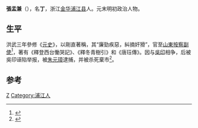 '''張盂兼'''（{{bd|1338年||1377年}}），名'''丁'''，浙江[[金华|金华]][[浦江县|浦江县]]人。元末明初政治人物。

== 生平 ==
洪武三年參修《[[元史|元史]]》，以剛直著稱，其“廉勁疾惡，糾摘奸猾”，官至[[山東按察副使|山東按察副使]]<ref>{{Cite book|title=三晋石刻大全 临汾市洪洞县卷 上|last=刘泽民总主编；李玉明执行总主编；汪学文主编|first=|publisher=太原：三晋出版社|year=2009.08|isbn=978-7-5457-0112-8|location=|pages=100}}</ref>，著有《釋登西台慟哭記》、《釋冬青樹引》和《唐珏傳》。因与[[吳印|吳印]]相争，后被吳印诬陷举报，被[[朱元璋|朱元璋]]逮捕，并被杀死棄市<ref>{{Cite book|title=中华监察执纪执法大典 第2卷|last=彭勃主编|first=|publisher=北京：中国方正出版社|year=|isbn=|location=|pages=151}}</ref>。

==参考==
{{reflist}}
[[Category:明朝歷史學家|Z]]
[[Category:浦江人|Category:浦江人]]